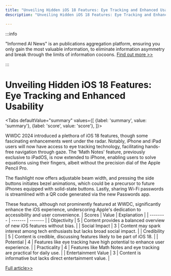 ```yaml
---
title: "Unveiling Hidden iOS 18 Features: Eye Tracking and Enhanced Usability"
description: "Unveiling Hidden iOS 18 Features: Eye Tracking and Enhanced Usability"

---
```



:::info

"Informed AI News" is an publications aggregation platform, ensuring you only gain the most valuable information, to eliminate information asymmetry and break through the limits of information cocoons.  [Find out more >>](/)

:::

# Unveiling Hidden iOS 18 Features: Eye Tracking and Enhanced Usability


<Tabs
	defaultValue="summary"
	values={[
	{label: 'summary', value: 'summary'},
	{label: 'score', value: 'score'},
]}>
<TabItem value="summary">


WWDC 2024 introduced a plethora of iOS 18 features, though some fascinating enhancements went under the radar. Notably, iPhone and iPad users will now have access to eye tracking technology, facilitating hands-free navigation through gaze. The 'Math Notes' feature, previously exclusive to iPadOS, is now extended to iPhone, enabling users to solve equations using their fingers, albeit without the precision dial of the Apple Pencil Pro.

The flashlight now offers adjustable beam width, and pressing the side buttons initiates bezel animations, which could be a precursor to future iPhones equipped with solid-state buttons. Lastly, sharing Wi-Fi passwords is streamlined with a QR code generated via the new Passwords app.

These features, although not prominently featured at WWDC, significantly enhance the iOS experience, underscoring Apple's dedication to accessibility and user convenience.
</TabItem>
<TabItem value="score">
	| Scores     | Value   | Explanation |
	| -------- | ------- | ------- |
	| Objectivity  | 5    | Content provides a balanced overview of new iOS features without bias.    |
	| Social Impact | 3     | Content may spark interest among tech enthusiasts but lacks broad social impact.    |
	| Credibility    | 5    | Content is credible, discussing features likely to be part of iOS 18.    |
	| Potential    | 4    | Features like eye tracking have high potential to enhance user experience.    |
	| Practicality    | 4    | Features like Math Notes and eye tracking are practical for daily use.    |
	| Entertainment Value    | 3    | Content is informative but lacks direct entertainment value.    |
</TabItem>
</Tabs>

[Full article>>](https://sea.mashable.com/tech/33048/5-wild-new-ios-18-features-not-mentioned-at-wwdc-2024)
